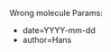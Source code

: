 <noinclude>
Wrong molecule
Params:
* date=YYYY-mm-dd
* author=Hans
</noinclude>
<includeonly>{{MissingItem
|date={{{date|}}}
|author={{{author|}}}
|text=This page references the wrong molecule. Please select the correct molecule or add it with the [[Help:Chemical formula]] template.
|type=molecules
|name=Wrong molecule
|icon=File:WikiTemplate_chemistry.png
}}</includeonly>
